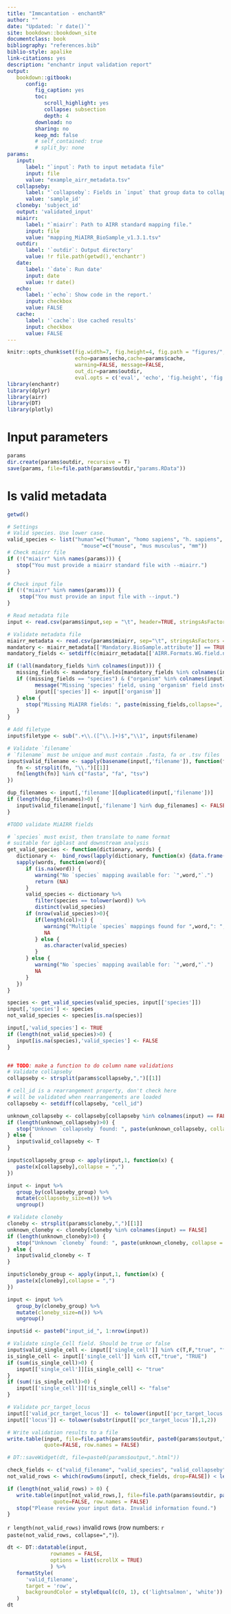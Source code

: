 ```yaml
--- 
title: "Immcantation - enchantR"
author: ""
date: "Updated: `r date()`"
site: bookdown::bookdown_site
documentclass: book
bibliography: "references.bib"
biblio-style: apalike
link-citations: yes
description: "enchantr input validation report"
output:
   bookdown::gitbook:
      config:
         fig_caption: yes
         toc:
            scroll_highlight: yes
            collapse: subsection
            depth: 4
         download: no
         sharing: no
         keep_md: false
         # self_contained: true
         # split_by: none
params:
   input: 
      label: "`input`: Path to input metadata file"
      input: file
      value: "example_airr_metadata.tsv"
   collapseby: 
      label: "`collapseby`: Fields in `input` that group data to collapse duplicated sequences"
      value: 'sample_id'
   cloneby: 'subject_id'
   output: 'validated_input'
   miairr: 
      label: "`miairr`: Path to AIRR standard mapping file."
      input: file
      value: "mapping_MiAIRR_BioSample_v1.3.1.tsv"
   outdir:
      label: '`outdir`: Output directory'
      value: !r file.path(getwd(),'enchantr')
   date: 
      label: '`date`: Run date'
      input: date
      value: !r date()
   echo: 
      label: '`echo`: Show code in the report.'
      input: checkbox
      value: FALSE
   cache:
      label: '`cache`: Use cached results'
      input: checkbox
      value: FALSE
---
```


```r
knitr::opts_chunk$set(fig.width=7, fig.height=4, fig.path = "figures/",
                      echo=params$echo,cache=params$cache,
                      warning=FALSE, message=FALSE,
                      out_dir=params$outdir,
                      eval.opts = c('eval', 'echo', 'fig.height', 'fig.width'))
library(enchantr)
library(dplyr)
library(airr)
library(DT)
library(plotly)
```

# Input parameters

```r
params
dir.create(params$outdir, recursive = T)
save(params, file=file.path(params$outdir,"params.RData"))
```

# Is valid metadata


```r
getwd()

# Settings
# Valid species. Use lower case.
valid_species <- list("human"=c("human", "homo sapiens", "h. sapiens", "hs"),
                        "mouse"=c("mouse", "mus musculus", "mm"))
# Check miairr file
if (!("miairr" %in% names(params))) {
   stop("You must provide a miairr standard file with --miairr.")
}

# Check input file
if (!("miairr" %in% names(params))) {
    stop("You must provide an input file with --input.")
}

# Read metadata file
input <- read.csv(params$input,sep = "\t", header=TRUE, stringsAsFactors = F)

# Validate metadata file
miairr_metadata <- read.csv(params$miairr, sep="\t", stringsAsFactors = F)
mandatory <- miairr_metadata[['Mandatory.BioSample.attribute']] == TRUE
mandatory_fields <- setdiff(c(miairr_metadata[['AIRR.Formats.WG.field.name']][mandatory], "pcr_target_locus", "single_cell", "species"), "organism")

if (!all(mandatory_fields %in% colnames(input))) {
   missing_fields <- mandatory_fields[mandatory_fields %in% colnames(input) == FALSE]
   if ((missing_fields == "species") & ("organism" %in% colnames(input))) {
         message("Missing 'species' field, using 'organism' field instead.")
         input[['species']] <- input[['organism']]
   } else {
      stop("Missing MiAIRR fields: ", paste(missing_fields,collapse=", "))
   }
}

# Add filetype
input$filetype <- sub(".+\\.([^\\.]+)$","\\1", input$filename)

# Validate `filename`
# `filename` must be unique and must contain .fasta, fa or .tsv files
input$valid_filename <- sapply(basename(input[,'filename']), function(fn) {
   fn <- strsplit(fn, "\\.")[[1]]
   fn[length(fn)] %in% c("fasta", "fa", "tsv")
})

dup_filenames <- input[,'filename'][duplicated(input[,'filename'])]
if (length(dup_filenames)>0) {
   input$valid_filename[input[,'filename'] %in% dup_filenames] <- FALSE
}

#TODO validate MiAIRR fields

# `species` must exist, then translate to name format
# suitable for igblast and downstream analysis
get_valid_species <- function(dictionary, words) {
   dictionary <-  bind_rows(lapply(dictionary, function(x) {data.frame("species"=x)} ), .id="valid_species")
   sapply(words, function(word){
      if (is.na(word)) {
         warning("No `species` mapping available for: `",word,"`.")
         return (NA)
      }
      valid_species <- dictionary %>%
         filter(species == tolower(word)) %>%
         distinct(valid_species)
      if (nrow(valid_species)>0){
         if(length(col)>1) {
            warning("Multiple `species` mappings found for ",word,": ", paste(as.character(valid_species), collapse=","))
            NA
         } else {
            as.character(valid_species)
         }
      } else {
         warning("No `species` mapping available for: `",word,"`.")
         NA
      }
   })
}

species <- get_valid_species(valid_species, input[['species']])
input[,'species'] <- species
not_valid_species <- species[is.na(species)]

input[,'valid_species'] <- TRUE
if (length(not_valid_species)>0) {
   input[is.na(species),'valid_species'] <- FALSE
}


## TODO: make a function to do column name validations
# Validate collapseby
collapseby <- strsplit(params$collapseby,",")[[1]]

# cell_id is a rearrangement property, don't check here
# will be validated when rearrangements are loaded
collapseby <- setdiff(collapseby, "cell_id")

unknown_collapseby <- collapseby[collapseby %in% colnames(input) == FALSE]
if (length(unknown_collapseby)>0) {
   stop("Unknown `collapseby` found: ", paste(unknown_collapseby, collapse = ","))
} else {
   input$valid_collapseby <- T
}

input$collapseby_group <- apply(input,1, function(x) {
   paste(x[collapseby],collapse = ",")
})

input <- input %>%
   group_by(collapseby_group) %>%
   mutate(collapseby_size=n()) %>%
   ungroup()

# Validate cloneby
cloneby <- strsplit(params$cloneby,",")[[1]]
unknown_cloneby <- cloneby[cloneby %in% colnames(input) == FALSE]
if (length(unknown_cloneby)>0) {
   stop("Unknown `cloneby` found: ", paste(unknown_cloneby, collapse = ","))
} else {
   input$valid_cloneby <- T
}

input$cloneby_group <- apply(input,1, function(x) {
   paste(x[cloneby],collapse = ",")
})

input <- input %>%
   group_by(cloneby_group) %>%
   mutate(cloneby_size=n()) %>%
   ungroup()

input$id <- paste0("input_id_", 1:nrow(input))

# Validate single_Cell field. Should be true or false
input$valid_single_cell <- input[['single_cell']] %in% c(T,F,"true", "false", "TRUE","FALSE")
is_single_cell <- input[['single_cell']] %in% c(T,"true", "TRUE")
if (sum(is_single_cell)>0) {
   input[['single_cell']][is_single_cell] <- "true"
}
if (sum(!is_single_cell)>0) {
   input[['single_cell']][!is_single_cell] <- "false"
}

# Validate pcr_target_locus
input[['valid_pcr_target_locus']]  <- tolower(input[['pcr_target_locus']]) %in% tolower(c("IGH", "IGI", "IGK", "IGL", "TRA", "TRB", "TRD", "TRG", "IG", "TR"))
input[['locus']] <- tolower(substr(input[['pcr_target_locus']],1,2))

# Write validation results to a file
write.table(input, file=file.path(params$outdir, paste0(params$output,".tsv")), sep="\t",
            quote=FALSE, row.names = FALSE)

# DT::saveWidget(dt, file=paste0(params$output,".html"))
```

```r
check_fields <- c("valid_filename", "valid_species", "valid_collapseby", "valid_cloneby", "valid_single_cell", "valid_pcr_target_locus")
not_valid_rows <- which(rowSums(input[, check_fields, drop=FALSE]) < length(check_fields))
```

```r
if (length(not_valid_rows) > 0) {
   write.table(input[not_valid_rows,], file=file.path(params$outdir, paste0(params$output,"_not-valid.tsv")), sep="\t",
               quote=FALSE, row.names = FALSE)
   stop("Please review your input data. Invalid information found.")
}
```

`r length(not_valid_rows)` invalid rows (row numbers: `r paste(not_valid_rows, collapse=",")`).

```r
dt <- DT::datatable(input,
              rownames = FALSE,
              options = list(scrollX = TRUE)
              ) %>%
   formatStyle(
      'valid_filename',
      target = 'row',
      backgroundColor = styleEqual(c(0, 1), c('lightsalmon', 'white'))
   )
dt
```

